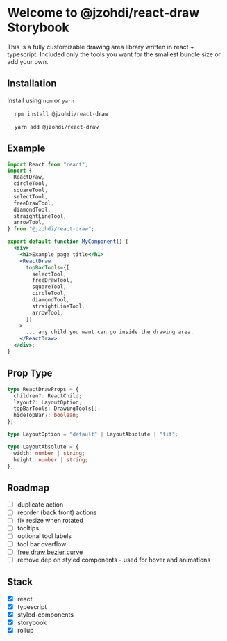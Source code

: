 
<Meta title="Introduction" />

# Welcome to @jzohdi/react-draw Storybook

This is a fully customizable drawing area library written in react + typescript.
Included only the tools you want for the smallest bundle size or add your own.

## Installation

Install using `npm` or `yarn`

<pre>
  <code className="shell">npm install @jzohdi/react-draw</code>
</pre>

<pre>
  <code className="shell">yarn add @jzohdi/react-draw</code>
</pre>

## Example

```jsx
import React from "react";
import {
  ReactDraw,
  circleTool,
  squareTool,
  selectTool,
  freeDrawTool,
  diamondTool,
  straightLineTool,
  arrowTool,
} from "@jzohdi/react-draw";

export default function MyComponent() {
  <div>
    <h1>Example page title</h1>
    <ReactDraw
      topBarTools={[
        selectTool,
        freeDrawTool,
        squareTool,
        circleTool,
        diamondTool,
        straightLineTool,
        arrowTool,
      ]}
    >
      ... any child you want can go inside the drawing area.
    </ReactDraw>
  </div>;
}
```

## Prop Type

```typescript
type ReactDrawProps = {
  children?: ReactChild;
  layout?: LayoutOption;
  topBarTools: DrawingTools[];
  hideTopBar?: boolean;
};

type LayoutOption = "default" | LayoutAbsolute | "fit";

type LayoutAbsolute = {
  width: number | string;
  height: number | string;
};
```

## Roadmap

- [ ] duplicate action
- [ ] reorder (back front) actions
- [ ] fix resize when rotated
- [ ] tooltips
- [ ] optional tool labels
- [ ] tool bar overflow
- [ ] [free draw bezier curve][1]
- [ ] remove dep on styled components - used for hover and animations

## Stack

- [x] react
- [x] typescript
- [x] styled-components
- [x] storybook
- [x] rollup

[1]: https://francoisromain.medium.com/smooth-a-svg-path-with-cubic-bezier-curves-e37b49d46c74
